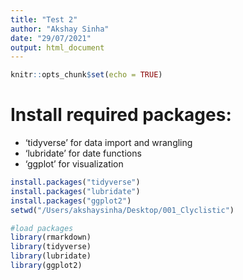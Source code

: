 ```yaml
---
title: "Test 2"
author: "Akshay Sinha"
date: "29/07/2021"
output: html_document
---
```


```r
knitr::opts_chunk$set(echo = TRUE)
```

# Install required packages:

* 'tidyverse' for data import and wrangling 
* 'lubridate' for date functions
* 'ggplot' for visualization 

```r
install.packages("tidyverse")
install.packages("lubridate")
install.packages("ggplot2")
setwd("/Users/akshaysinha/Desktop/001_Clyclistic")

#load packages
library(rmarkdown)
library(tidyverse)
library(lubridate)
library(ggplot2)
```

